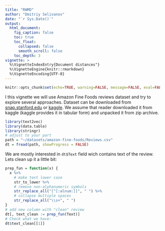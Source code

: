 ```yaml
---
title: "RWMD"
author: "Dmitriy Selivanov"
date: "`r Sys.Date()`"
output:
  html_document:
    fig_caption: false
    toc: true
    toc_float:
      collapsed: false
      smooth_scroll: false
    toc_depth: 3
vignette: >
  %\VignetteIndexEntry{Document distances"}
  %\VignetteEngine{knitr::rmarkdown}
  %\VignetteEncoding{UTF-8}
---
```

```r
knitr::opts_chunk$set(echo=TRUE, warning=FALSE, message=FALSE, eval=FALSE)
```

I this vignette we will use Amazon Fine Foods reviews dataset and try to explore several approaches. Dataset can be downloaded from [snap.stanford.edu](https://snap.stanford.edu/data/web-FineFoods.html) or [kaggle](https://www.kaggle.com/snap/amazon-fine-food-reviews). We assume that reader downloaded it from kaggle (kaggle provides it in tabular form) and unpacked it from zip archive.

```r
library(text2vec)
library(data.table)
library(stringr)
# adjust to your part
path = "~/datasets/amazon-fine-foods/Reviews.csv"
dt = fread(path, showProgress = FALSE)
```


We are mostly interested in `dt$Text` field wich contains text of the review. Lets clean up it a little bit:
```r
prep_fun = function(x) {
  x %>% 
    # make text lower case
    str_to_lower %>% 
    # remove non-alphanumeric symbols
    str_replace_all("[^[:alnum:]]", " ") %>% 
    # collapse multiple spaces
    str_replace_all("\\s+", " ")
}
# add new column with "clean" review
dt[, text_clean := prep_fun(Text)]
# Check what we have:
dt$text_clean[[1]]
```

